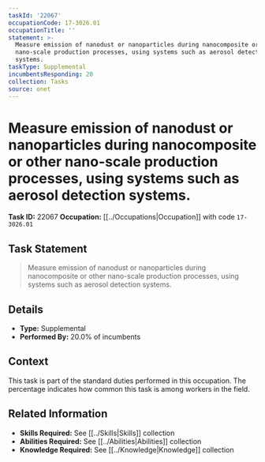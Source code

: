 ```yaml
---
taskId: '22067'
occupationCode: 17-3026.01
occupationTitle: ''
statement: >-
  Measure emission of nanodust or nanoparticles during nanocomposite or other
  nano-scale production processes, using systems such as aerosol detection
  systems.
taskType: Supplemental
incumbentsResponding: 20
collection: Tasks
source: onet
---
```

# Measure emission of nanodust or nanoparticles during nanocomposite or other nano-scale production processes, using systems such as aerosol detection systems.

**Task ID:** 22067
**Occupation:** [[../Occupations|Occupation]] with code `17-3026.01`

## Task Statement

> Measure emission of nanodust or nanoparticles during nanocomposite or other nano-scale production processes, using systems such as aerosol detection systems.

## Details

- **Type:** Supplemental
- **Performed By:** 20.0% of incumbents

## Context

This task is part of the standard duties performed in this occupation. The percentage indicates how common this task is among workers in the field.

## Related Information

- **Skills Required:** See [[../Skills|Skills]] collection
- **Abilities Required:** See [[../Abilities|Abilities]] collection
- **Knowledge Required:** See [[../Knowledge|Knowledge]] collection

